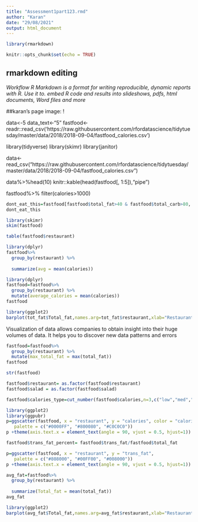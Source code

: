 ```yaml
---
title: "Assessment1part123.rmd"
author: "Karan"
date: "29/08/2021"
output: html_document
---
```

```r
library(rmarkdown)
```


```r
knitr::opts_chunk$set(echo = TRUE)
```
## rmarkdown editing 
*Workflow R Markdown is a format for writing reproducible, dynamic reports with R. Use it to. embed R code and results into slideshows, pdfs, html documents, Word files and more*

##karan's page 
image: ! [](C:\Users\karan\Downloads/sydney.jpg)


data<-5
data_text<-“5”
fastfood<-readr::read_csv('https://raw.githubusercontent.com/rfordatascience/tidytuesday/master/data/2018/2018-09-04/fastfood_calories.csv')

library(tidyverse)
library(skimr)
library(janitor)

data<-read_csv("https://raw.githubusercontent.com/rfordatascience/tidytuesday/master/data/2018/2018-09-04/fastfood_calories.csv")

data%>%head(10)
knitr::kable(head(fastfood[, 1:5]),"pipe")

fastfood%>% filter(calories>1000)

```r
dont_eat_this=fastfood[fastfood$total_fat>40 & fastfood$total_carb>80, ]
dont_eat_this

```


```r
library(skimr)
skim(fastfood)

```

```r
table(fastfood$restaurant)

```

```r
library(dplyr)
fastfood%>% 
  group_by(restaurant) %>% 
  
  summarize(avg = mean(calories))
```


```r
library(dplyr)
fastfood=fastfood%>% 
  group_by(restaurant) %>% 
  mutate(average_calories = mean(calories))
fastfood

```


```r
library(ggplot2)
barplot(tot_fat$Total_fat,names.arg=tot_fat$restaurant,xlab="Restaurant",ylab="Total_fat",las=2)

```


Visualization of data allows companies to obtain insight into their huge volumes of data. It helps you to discover new data patterns and errors

```r
fastfood=fastfood%>% 
  group_by(restaurant) %>% 
  mutate(max_total_fat = max(total_fat))
fastfood

```
```r
str(fastfood)
```
```r
fastfood$restaurant= as.factor(fastfood$restaurant)
fastfood$salad = as.factor(fastfood$salad)
```


```r
fastfood$calories_type=cut_number(fastfood$calories,n=3,c("low","med","high"))

```


```r
library(ggplot2)
library(ggpubr)
p=ggscatter(fastfood, x = "restaurant", y = "calories", color = "calories_type",
   palette = c("#0000FF", "#800080", "#C0C0C0"))
p +theme(axis.text.x = element_text(angle = 90, vjust = 0.5, hjust=1))

```
```r
fastfood$trans_fat_percent= fastfood$trans_fat/fastfood$total_fat
```

```r
p=ggscatter(fastfood, x = "restaurant", y = "trans_fat",
   palette = c("#808000", "#00FF00", "#008000"))
p +theme(axis.text.x = element_text(angle = 90, vjust = 0.5, hjust=1))
```


```r
avg_fat=fastfood%>% 
  group_by(restaurant) %>% 
  
  summarize(Total_fat = mean(total_fat))
avg_fat

```
```r
library(ggplot2)
barplot(avg_fat$Total_fat,names.arg=avg_fat$restaurant,xlab="Restaurant",ylab="Total_fat",las=3)
```






